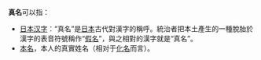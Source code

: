 '''真名'''可以指：
*[[日本汉字|日本汉字]]：“真名”是[[日本|日本]]古代對漢字的稱呼。統治者把本土產生的一種脫胎於漢字的表音符號稱作“[[日語假名|假名]]”，與之相對的漢字就是“真名”。
*[[本名|本名]]，本人的真實姓名（相对于[[化名|化名]]而言）。
{{disambig|Cat=二字消歧义}}